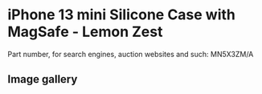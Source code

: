 
# iPhone 13 mini Silicone Case with MagSafe - Lemon Zest

Part number, for search engines, auction websites and such: MN5X3ZM/A

## Image gallery

<div style={{ width: "768px" }}>
  <GalleryComponent
    images={[
      {
        original: "/everysource/MN5X3.webp",
        thumbnail: "/everypreview/MN5X3.webp",
      },
      {
        original: "/everysource/MN5X3_AV1.webp",
        thumbnail: "/everypreview/MN5X3_AV1.webp",
      },
      {
        original: "/everysource/MN5X3_AV2.webp",
        thumbnail: "/everypreview/MN5X3_AV2.webp",
      },
      {
        original: "/everysource/MN5X3_AV3.webp",
        thumbnail: "/everypreview/MN5X3_AV3.webp",
      },
      {
        original: "/everysource/MN5X3_AV4.webp",
        thumbnail: "/everypreview/MN5X3_AV4.webp",
      },
      {
        original: "/everysource/MN5X3_AV5.webp",
        thumbnail: "/everypreview/MN5X3_AV5.webp",
      }
    ]}
  />
</div>